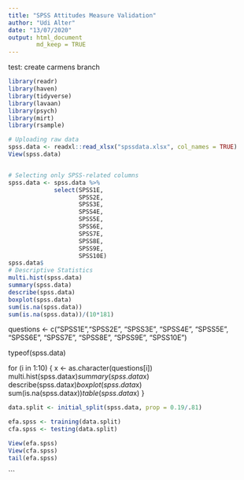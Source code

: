 ```yaml
---
title: "SPSS Attitudes Measure Validation"
author: "Udi Alter"
date: "13/07/2020"
output: html_document
        md_keep = TRUE
---
```

test: create carmens branch

```r
library(readr)
library(haven)
library(tidyverse)
library(lavaan)
library(psych)
library(mirt)
library(rsample)

```



```r

# Uploading raw data
spss.data <- readxl::read_xlsx("spssdata.xlsx", col_names = TRUE)
View(spss.data)


# Selecting only SPSS-related columns
spss.data <- spss.data %>% 
             select(SPSS1E,
                    SPSS2E,
                    SPSS3E,
                    SPSS4E,
                    SPSS5E,
                    SPSS6E,
                    SPSS7E,
                    SPSS8E,
                    SPSS9E,
                    SPSS10E)
spss.data$
# Descriptive Statistics
multi.hist(spss.data) 
summary(spss.data)
describe(spss.data)
boxplot(spss.data)
sum(is.na(spss.data))
sum(is.na(spss.data))/(10*181)
```

questions <- c("SPSS1E","SPSS2E", "SPSS3E", "SPSS4E", "SPSS5E", "SPSS6E", "SPSS7E", "SPSS8E", "SPSS9E", "SPSS10E")


typeof(spss.data)


for (i in 1:10) {
                       x <- as.character(questions[i])
                       multi.hist(spss.data$x) 
                       summary(spss.data$x)
                       describe(spss.data$x)
                       boxplot(spss.data$x)
                       sum(is.na(spss.data$x))
                       table(spss.data$x)
                      }

```r

data.split <- initial_split(spss.data, prop = 0.19/.81)

efa.spss <- training(data.split)
cfa.spss <- testing(data.split)

View(efa.spss)
View(cfa.spss)
tail(efa.spss)

```



```